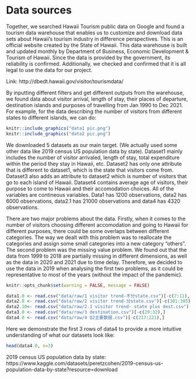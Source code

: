 # Data sources

Together, we searched Hawaii Tourism public data on Google and found a tourism data warehouse that enables us to customize and download data sets about Hawaii’s tourism industry in difference perspectives. This is an official website created by the State of Hawaii. This data warehouse is built and updated monthly by Department of Business, Economic Development & Tourism of Hawaii. Since the data is provided by the government, its reliability is confirmed. Additionally, we checked and confirmed that it is all legal to use the data for our project.

Link: http://dbedt.hawaii.gov/visitor/tourismdata/

By inputting different filters and get different outputs from the warehouse, we found data about visitor arrival, length of stay, their places of departure, destination islands and purposes of travelling from Jan 1990 to Dec 2021. For example, for the data describing the number of visitors from different states to different islands, we can do:

```r
knitr::include_graphics("data1 pic.png")
knitr::include_graphics("data2 pic.png")
```

We downloaded 5 datasets as our main target. (We actually used some other data like 2019 census US population data by state). Dataset1 mainly includes the number of visitor arrivaled, length of stay, total expenditure within the period they stay in Hawaii, etc. Dataset2 has only one attribute that is different to dataset1, which is the state that visitors come from. Dataset3 also adds an attribute to dataset2 which is number of visitors that go to each island of Hawaii. Dataset4 contains average age of visitors, their purpose to come to Hawaii and their accomodation choices. All of the variables are contineous variables. Data1 has 1200 observations, data2 has 6000 observations, data2.1 has 21000 observations and data4 has 4320 observations.

There are two major problems about the data. Firstly, when it comes to the number of visitors choosing different accomodation and going to Hawaii for different purposes, there could be some overlaps between different categories. The way we dealt with this problem was to reallocate the categories and assign some small categories into a new category "others". The second problem was the missing value problem. We found out that the data from 1999 to 2018 are partially missing in different dimensions, as well as the data in 2020 and 2021 due to time delay. Therefore, we decided to use the data in 2019 when analysing the first two problems, as it could be representative to most of the years (without the impact of the pandemic).

```r
knitr::opts_chunk$set(warning = FALSE, message = FALSE)
```

```r
data1.0 <- read.csv("data/raw/1 visitor trend-不分state.csv")[-c(7:11),]
data2.0 <- read.csv("data/raw/2 visitor trend-分state.csv")[-c(301:305),]
data2.10<- read.csv("data/raw/2.1 visitor trend- state plus dest.csv")[-c(1051:1054),]
data3.0 <- read.csv("data/raw/3 destination.csv")[-c(29:32),]
data4.0 <- read.csv("data/raw/4 Q2主要数据.csv")[-c(217:221),]
```

Here we demonstrate the first 3 rows of data4 to provide a more intuitive understanding of what our datasets look like:
```r
head(data4.0, n=3)
```


2019 census US population data by state:
https://www.kaggle.com/datasets/peretzcohen/2019-census-us-population-data-by-state?resource=download



